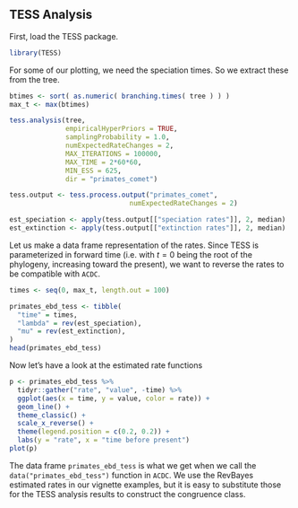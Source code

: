 ## TESS Analysis {#tess}

First, load the TESS package.
```r
library(TESS)
```

For some of our plotting, we need the speciation times.
So we extract these from the tree.
```r
btimes <- sort( as.numeric( branching.times( tree ) ) )
max_t <- max(btimes)
```

```r
tess.analysis(tree,
              empiricalHyperPriors = TRUE,
              samplingProbability = 1.0,
              numExpectedRateChanges = 2,
              MAX_ITERATIONS = 100000,
              MAX_TIME = 2*60*60,
              MIN_ESS = 625,
              dir = "primates_comet")
```

```r
tess.output <- tess.process.output("primates_comet",
                              numExpectedRateChanges = 2)
```

```r
est_speciation <- apply(tess.output[["speciation rates"]], 2, median)
est_extinction <- apply(tess.output[["extinction rates"]], 2, median)
```

Let us make a data frame representation of the rates. Since TESS is parameterized in forward time (i.e. with $t = 0$ being the root of the phylogeny, increasing toward the present), we want to reverse the rates to be compatible with `ACDC`.
```r
times <- seq(0, max_t, length.out = 100)

primates_ebd_tess <- tibble(
  "time" = times,
  "lambda" = rev(est_speciation),
  "mu" = rev(est_extinction),
)
head(primates_ebd_tess)
```
Now let's have a look at the estimated rate functions
```r
p <- primates_ebd_tess %>%
  tidyr::gather("rate", "value", -time) %>%
  ggplot(aes(x = time, y = value, color = rate)) +
  geom_line() +
  theme_classic() +
  scale_x_reverse() +
  theme(legend.position = c(0.2, 0.2)) +
  labs(y = "rate", x = "time before present")
plot(p)
```

The data frame `primates_ebd_tess` is what we get when we call the `data("primates_ebd_tess")` function in `ACDC`. We use the RevBayes estimated rates in our vignette examples, but it is easy to substitute those for the TESS analysis results to construct the congruence class.